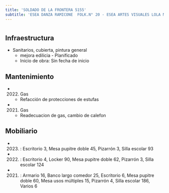 ```yaml
---
title: 'SOLDADO DE LA FRONTERA 5155'
subtitle: 'ESEA DANZA RAMICONE  FOLK.N° 20 - ESEA ARTES VISUALES LOLA MORA'
---
```


#
## Infraestructura

* Sanitarios, cubierta, pintura general 
    + mejora edilicia - Planificado 
    + Inicio de obra: Sin fecha de inicio 






## Mantenimiento

*  (2022) Gas 
    + Refacción de protecciones de estufas

*  (2021) Gas 
    + Readecuacion de gas, cambio de calefon





## Mobiliario

*  (2023) : Escritorio 3, Mesa pupitre doble 45, Pizarrón 3, Silla escolar 93 

*  (2022) : Escritorio 4, Locker 90, Mesa pupitre doble 62, Pizarrón 3, Silla escolar 124 

*  (2021) : Armario 16, Banco largo comedor 25, Escritorio 6, Mesa pupitre doble 60, Mesa usos múltiples 15, Pizarrón 4, Silla escolar 186, Varios 6 



